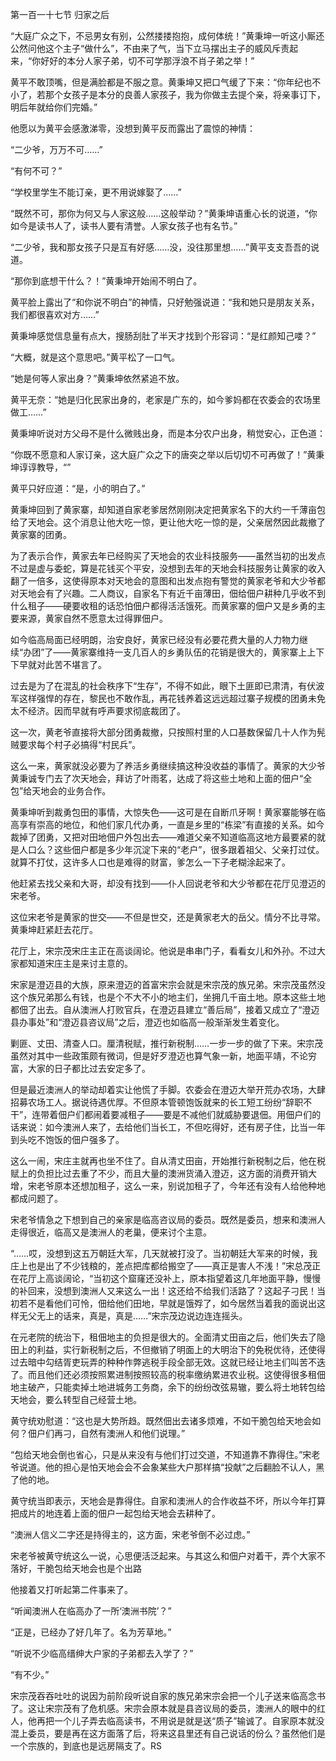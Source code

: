 

第一百一十七节 归家之后

“大庭广众之下，不忌男女有别，公然搂搂抱抱，成何体统！”黄秉坤一听这小厮还公然问他这个主子“做什么”，不由来了气，当下立马摆出主子的威风斥责起来，“你好好的本分人家子弟，切不可学那浮浪不肖子弟之举！”

黄平不敢顶嘴，但是满脸都是不服之意。黄秉坤又把口气缓了下来：“你年纪也不小了，若那个女孩子是本分的良善人家孩子，我为你做主去提个亲，将亲事订下，明后年就给你们完婚。”

他愿以为黄平会感激涕零，没想到黄平反而露出了震惊的神情：

“二少爷，万万不可……”

“有何不可？”

“学校里学生不能订亲，更不用说嫁娶了……”

“既然不可，那你为何又与人家这般……这般举动？”黄秉坤语重心长的说道，“你如今是读书人了，读书人要有清誉。人家女孩子也有名节。”

“二少爷，我和那女孩子只是互有好感……没，没往那里想……”黄平支支吾吾的说道。

“那你到底想干什么？！”黄秉坤开始闹不明白了。

黄平脸上露出了“和你说不明白”的神情，只好勉强说道：“我和她只是朋友关系，我们都很喜欢对方……”

黄秉坤感觉信息量有点大，搜肠刮肚了半天才找到个形容词：“是红颜知己喽？”

“大概，就是这个意思吧。”黄平松了一口气。

“她是何等人家出身？”黄秉坤依然紧追不放。

黄平无奈：“她是归化民家出身的，老家是广东的，如今爹妈都在农委会的农场里做工……”

黄秉坤听说对方父母不是什么微贱出身，而是本分农户出身，稍觉安心，正色道：

“你既不愿意和人家订亲，这大庭广众之下的唐突之举以后切切不可再做了！”黄秉坤谆谆教导，“”

黄平只好应道：“是，小的明白了。”

黄秉坤回到了黄家寨，却知道自家老爹居然刚刚决定把黄家名下的大约一千薄亩包给了天地会。这个消息让他大吃一惊，更让他大吃一惊的是，父亲居然因此裁撤了黄家寨的团勇。

为了表示合作，黄家去年已经购买了天地会的农业科技服务――虽然当初的出发点不过是虚与委蛇，算是花钱买个平安，没想到去年的天地会科技服务让黄家的收入翻了一倍多，这使得原本对天地会的意图和出发点抱有警觉的黄家老爷和大少爷都对天地会有了兴趣。二人商议，自家名下有近千亩薄田，佃给佃户耕种几乎收不到什么租子――硬要收租的话恐怕佃户都得活活饿死。而黄家寨的佃户又是乡勇的主要来源，黄家自然不愿意太过得罪佃户。

如今临高局面已经明朗，治安良好，黄家已经没有必要花费大量的人力物力继续“办团”了――黄家寨维持一支几百人的乡勇队伍的花销是很大的，黄家寨上上下下早就对此苦不堪言了。

过去是为了在混乱的社会秩序下“生存”，不得不如此，眼下土匪即已肃清，有伏波军这样强悍的存在，黎民也不敢作乱，再花钱养着这远远超过寨子规模的团勇未免太不经济。因而早就有呼声要求彻底裁团了。

这一次，黄老爷直接将大部分团勇裁撤，只按照村里的人口基数保留几十人作为髡贼要求每个村子必搞得“村民兵”。

这么一来，黄家就没必要为了养活乡勇继续搞这种没收益的事情了。黄家的大少爷黄秉诚专门去了次天地会，拜访了叶雨茗，达成了将这些土地和上面的佃户“全包”给天地会的业务合作。

黄秉坤听到裁勇包田的事情，大惊失色――这可是在自断爪牙啊！黄家寨能够在临高享有崇高的地位，和他们家几代办勇，一直是乡里的“栋梁”有直接的关系。如今裁掉了团勇，又把对田地佃户外包出去――难道父亲不知道临高这地方最要紧的就是人口么？这些佃户都是多少年沉淀下来的“老户”，很多跟着祖父、父亲打过仗。就算不打仗，这许多人口也是难得的财富，爹怎么一下子老糊涂起来了。

他赶紧去找父亲和大哥，却没有找到――仆人回说老爷和大少爷都在花厅见澄迈的宋老爷。

这位宋老爷是黄家的世交――不但是世交，还是黄家老大的岳父。情分不比寻常。黄秉坤赶紧赶去花厅。

花厅上，宋宗茂宋庄主正在高谈阔论。他说是串串门子，看看女儿和外孙。不过大家都知道宋庄主是来讨主意的。

宋家是澄迈县的大族，原来澄迈的首富宋宗会就是宋宗茂的族兄弟。宋宗茂虽然没这个族兄弟那么有钱，也是个不大不小的地主们，坐拥几千亩土地。原本这些土地都佃了出去。自从澳洲人打败官兵，在澄迈县建立“善后局”，接着又成立了“澄迈县办事处”和“澄迈县咨议局”之后，澄迈也如临高一般渐渐发生着变化。

剿匪、丈田、清查人口。厘清税赋，推行新税制……一步一步的做了下来。宋宗茂虽然对其中一些政策颇有微词，但是好歹澄迈也算气象一新，地面平靖，不论穷富，大家的日子都比过去安定多了。

但是最近澳洲人的举动却着实让他慌了手脚。农委会在澄迈大举开荒办农场，大肆招募农场工人。据说待遇优厚。不但原本管顿饱饭就来的长工短工纷纷“辞职不干”，连带着佃户们都闹着要减租子――要是不减他们就威胁要退佃。用佃户们的话来说：如今澳洲人来了，去给他们当长工，不但吃得好，还有房子住，比当一年到头吃不饱饭的佃户强多了。

这么一闹，宋庄主就再也坐不住了。自从清丈田亩，开始推行新税制之后，他在税赋上的负担比过去重了不少，而且大量的澳洲货涌入澄迈，这方面的消费开销大增，宋老爷原本还想加租子，这么一来，别说加租子了，今年还有没有人给他种地都成问题了。

宋老爷情急之下想到自己的亲家是临高咨议局的委员。既然是委员，想来和澳洲人走得很近，临高又是澳洲人的老巢，便来讨个主意。

“……哎，没想到这五万朝廷大军，几天就被打没了。当初朝廷大军来的时候，我庄上也是出了不少钱粮的，差点把库都给搬空了――真正是害人不浅！”宋总茂正在花厅上高谈阔论，“当初这个窟窿还没补上，原本指望着这几年地面平静，慢慢的补回来，没想到澳洲人又来这么一出！这还给不给我们活路了？这起子刁民！当初若不是看他们可怜，佃给他们田地，早就是饿殍了，如今居然当着我的面说出这样无父无上的话来，真是，真是……”宋宗茂边说边连连摇头。

在元老院的统治下，租佃地主的负担是很大的。全面清丈田亩之后，他们失去了隐田上的利益，实行新税制之后，不但撤销了明面上的大明治下的免税优待，还使得过去暗中勾结胥吏玩弄的种种作弊逃税手段全部无效。这就已经让地主们叫苦不迭了。而且他们还必须按照累进制按照较高的税率缴纳累进农业税。这使得很多租佃地主破产，只能卖掉土地进城务工务商，余下的纷纷改弦易辙，要么将土地转包给天地会，要么转型自己经营土地。

黄守统劝慰道：“这也是大势所趋。既然佃出去诸多烦难，不如干脆包给天地会如何？佃户们再刁，自然有澳洲人和他们说理。”

“包给天地会倒也省心，只是从来没有与他们打过交道，不知道靠不靠得住。”宋老爷说道。他的担心是怕天地会会不会象某些大户那样搞“投献”之后翻脸不认人，黑了他的地。

黄守统当即表示，天地会是靠得住。自家和澳洲人的合作收益不坏，所以今年打算把成片的地连着上面的佃户一起包给天地会去耕种了。

“澳洲人信义二字还是持得主的，这方面，宋老爷倒不必过虑。”

宋老爷被黄守统这么一说，心思便活泛起来。与其这么和佃户对着干，弄个大家不落好，干脆包给天地会也是个出路

他接着又打听起第二件事来了。

“听闻澳洲人在临高办了一所‘澳洲书院’？”

“正是，已经办了好几年了。名为芳草地。”

“听说不少临高缙绅大户家的子弟都去入学了？”

“有不少。”

宋宗茂吞吞吐吐的说因为前阶段听说自家的族兄弟宋宗会把一个儿子送来临高念书了。这让宋宗茂有了危机感。宋宗会原本就是县咨议局的委员，澳洲人的眼中的红人，他再把一个儿子弄去临高读书，不用说是就是送“质子”输诚了。自家原本就没混上委员，要是再在这方面落了后，将来这县里还有自己说话的份么？虽然他们是一个宗族的，到底也是远房隔支了。RS

